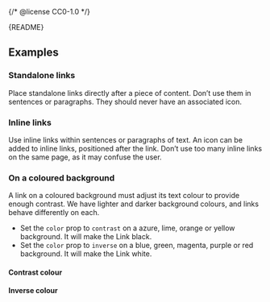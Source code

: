 {/* @license CC0-1.0 */}


<Meta of={LinkStories} />

<Markdown>{README}</Markdown>

<Primary />

<Controls />

## Examples

### Standalone links

Place standalone links directly after a piece of content.
Don’t use them in sentences or paragraphs.
They should never have an associated icon.

<Canvas of={LinkStories.Standalone} />

### Inline links

Use inline links within sentences or paragraphs of text.
An icon can be added to inline links, positioned after the link.
Don’t use too many inline links on the same page, as it may confuse the user.

<Canvas of={LinkStories.Inline} />

### On a coloured background

A link on a coloured background must adjust its text colour to provide enough contrast.
We have lighter and darker background colours, and links behave differently on each.

- Set the `color` prop to `contrast` on a azure, lime, orange or yellow background.
  It will make the Link black.
- Set the `color` prop to `inverse` on a blue, green, magenta, purple or red background.
  It will make the Link white.

#### Contrast colour

<Canvas of={LinkStories.ContrastColour} />

#### Inverse colour

<Canvas of={LinkStories.InverseColour} />
